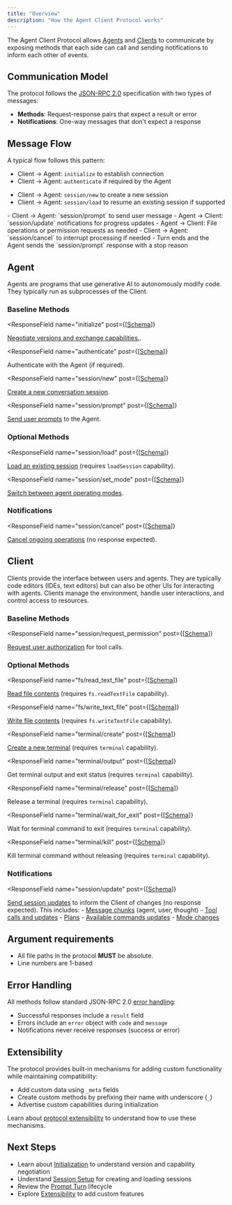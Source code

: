 ```yaml
---
title: "Overview"
description: "How the Agent Client Protocol works"
---
```


The Agent Client Protocol allows [Agents](#agent) and [Clients](#client) to communicate by exposing methods that each side can call and sending notifications to inform each other of events.

## Communication Model

The protocol follows the [JSON-RPC 2.0](https://www.jsonrpc.org/specification) specification with two types of messages:

- **Methods**: Request-response pairs that expect a result or error
- **Notifications**: One-way messages that don't expect a response

## Message Flow

A typical flow follows this pattern:

<Steps>
<Step title="Initialization Phase">

- Client → Agent: `initialize` to establish connection
- Client → Agent: `authenticate` if required by the Agent

</Step>

<Step title="Session Setup - either:">

- Client → Agent: `session/new` to create a new session
- Client → Agent: `session/load` to resume an existing session if supported

</Step>

<Step title="Prompt Turn">
   - Client → Agent: `session/prompt` to send user message
   - Agent → Client: `session/update` notifications for progress updates
   - Agent → Client: File operations or permission requests as needed
   - Client → Agent: `session/cancel` to interrupt processing if needed
   - Turn ends and the Agent sends the `session/prompt` response with a stop reason
</Step>
</Steps>

## Agent

Agents are programs that use generative AI to autonomously modify code. They typically run as subprocesses of the Client.

### Baseline Methods

<ResponseField
  name="initialize"
  post={[<a href="./schema#initialize">Schema</a>]}
>
  [Negotiate versions and exchange capabilities.](./initialization).
</ResponseField>

<ResponseField
  name="authenticate"
  post={[<a href="./schema#authenticate">Schema</a>]}
>
  Authenticate with the Agent (if required).
</ResponseField>

<ResponseField
  name="session/new"
  post={[<a href="./schema#session%2Fnew">Schema</a>]}
>
  [Create a new conversation session](./session-setup#creating-a-session).
</ResponseField>

<ResponseField
  name="session/prompt"
  post={[<a href="./schema#session%2Fprompt">Schema</a>]}
>
  [Send user prompts](./prompt-turn#1-user-message) to the Agent.
</ResponseField>

### Optional Methods

<ResponseField
  name="session/load"
  post={[<a href="./schema#session%2Fload">Schema</a>]}
>
  [Load an existing session](./session-setup#loading-sessions) (requires
  `loadSession` capability).
</ResponseField>

<ResponseField
  name="session/set_mode"
  post={[<a href="./schema#session%2Fset-mode">Schema</a>]}
>
  [Switch between agent operating
  modes](./session-modes#setting-the-current-mode).
</ResponseField>

### Notifications

<ResponseField
  name="session/cancel"
  post={[<a href="./schema#session%2Fcancel">Schema</a>]}
>
  [Cancel ongoing operations](./prompt-turn#cancellation) (no response
  expected).
</ResponseField>

## Client

Clients provide the interface between users and agents. They are typically code editors (IDEs, text editors) but can also be other UIs for interacting with agents. Clients manage the environment, handle user interactions, and control access to resources.

### Baseline Methods

<ResponseField
  name="session/request_permission"
  post={[<a href="./schema#session%2Frequest_permission">Schema</a>]}
>
  [Request user authorization](./tool-calls#requesting-permission) for tool
  calls.
</ResponseField>

### Optional Methods

<ResponseField
  name="fs/read_text_file"
  post={[<a href="./schema#fs%2Fread_text_file">Schema</a>]}
>
  [Read file contents](./file-system#reading-files) (requires `fs.readTextFile`
  capability).
</ResponseField>

<ResponseField
  name="fs/write_text_file"
  post={[<a href="./schema#fs%2Fwrite_text_file">Schema</a>]}
>
  [Write file contents](./file-system#writing-files) (requires
  `fs.writeTextFile` capability).
</ResponseField>

<ResponseField
  name="terminal/create"
  post={[<a href="./schema#terminal%2Fcreate">Schema</a>]}
>
  [Create a new terminal](./terminals) (requires `terminal` capability).
</ResponseField>

<ResponseField
  name="terminal/output"
  post={[<a href="./schema#terminal%2Foutput">Schema</a>]}
>
  Get terminal output and exit status (requires `terminal` capability).
</ResponseField>

<ResponseField
  name="terminal/release"
  post={[<a href="./schema#terminal%2Frelease">Schema</a>]}
>
  Release a terminal (requires `terminal` capability).
</ResponseField>

<ResponseField
  name="terminal/wait_for_exit"
  post={[<a href="./schema#terminal%2Fwait_for_exit">Schema</a>]}
>
  Wait for terminal command to exit (requires `terminal` capability).
</ResponseField>

<ResponseField
  name="terminal/kill"
  post={[<a href="./schema#terminal%2Fkill">Schema</a>]}
>
  Kill terminal command without releasing (requires `terminal` capability).
</ResponseField>

### Notifications

<ResponseField
  name="session/update"
  post={[<a href="./schema#session%2Fupdate">Schema</a>]}
>
  [Send session updates](./prompt-turn#3-agent-reports-output) to inform the
  Client of changes (no response expected). This includes: - [Message
  chunks](./content) (agent, user, thought) - [Tool calls and
  updates](./tool-calls) - [Plans](./agent-plan) - [Available commands
  updates](./slash-commands#advertising-commands) - [Mode
  changes](./session-modes#from-the-agent)
</ResponseField>

## Argument requirements

- All file paths in the protocol **MUST** be absolute.
- Line numbers are 1-based

## Error Handling

All methods follow standard JSON-RPC 2.0 [error handling](https://www.jsonrpc.org/specification#error_object):

- Successful responses include a `result` field
- Errors include an `error` object with `code` and `message`
- Notifications never receive responses (success or error)

## Extensibility

The protocol provides built-in mechanisms for adding custom functionality while maintaining compatibility:

- Add custom data using `_meta` fields
- Create custom methods by prefixing their name with underscore (`_`)
- Advertise custom capabilities during initialization

Learn about [protocol extensibility](./extensibility) to understand how to use these mechanisms.

## Next Steps

- Learn about [Initialization](./initialization) to understand version and capability negotiation
- Understand [Session Setup](./session-setup) for creating and loading sessions
- Review the [Prompt Turn](./prompt-turn) lifecycle
- Explore [Extensibility](./extensibility) to add custom features
